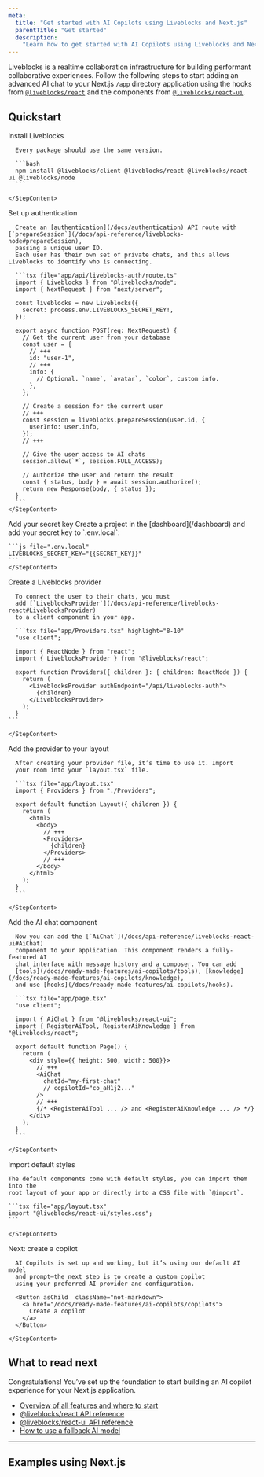 ```yaml
---
meta:
  title: "Get started with AI Copilots using Liveblocks and Next.js"
  parentTitle: "Get started"
  description:
    "Learn how to get started with AI Copilots using Liveblocks and Next.js"
---
```


Liveblocks is a realtime collaboration infrastructure for building performant
collaborative experiences. Follow the following steps to start adding an
advanced AI chat to your Next.js `/app` directory application using the hooks
from [`@liveblocks/react`](/docs/api-reference/liveblocks-react) and the
components from
[`@liveblocks/react-ui`](/docs/api-reference/liveblocks-react-ui).

## Quickstart

<Steps>
  <Step>
    <StepTitle>Install Liveblocks</StepTitle>
    <StepContent>

      Every package should use the same version.

      ```bash
      npm install @liveblocks/client @liveblocks/react @liveblocks/react-ui @liveblocks/node
      ```

    </StepContent>

  </Step>
  <Step>
    <StepTitle>Set up authentication</StepTitle>
    <StepContent>

      Create an [authentication](/docs/authentication) API route with [`prepareSession`](/docs/api-reference/liveblocks-node#prepareSession),
      passing a unique user ID.
      Each user has their own set of private chats, and this allows Liveblocks to identify who is connecting.

      ```tsx file="app/api/liveblocks-auth/route.ts"
      import { Liveblocks } from "@liveblocks/node";
      import { NextRequest } from "next/server";

      const liveblocks = new Liveblocks({
        secret: process.env.LIVEBLOCKS_SECRET_KEY!,
      });

      export async function POST(req: NextRequest) {
        // Get the current user from your database
        const user = {
          // +++
          id: "user-1",
          // +++
          info: {
            // Optional. `name`, `avatar`, `color`, custom info.
          },
        };

        // Create a session for the current user
        // +++
        const session = liveblocks.prepareSession(user.id, {
          userInfo: user.info,
        });
        // +++

        // Give the user access to AI chats
        session.allow(`*`, session.FULL_ACCESS);

        // Authorize the user and return the result
        const { status, body } = await session.authorize();
        return new Response(body, { status });
      }
      ```
    </StepContent>

  </Step>

  <Step>
    <StepTitle>Add your secret key</StepTitle>
    <StepContent>
      Create a project in the [dashboard](/dashboard) and add your secret key to `.env.local`:

    ```js file=".env.local"
    LIVEBLOCKS_SECRET_KEY="{{SECRET_KEY}}"
    ```
    </StepContent>

  </Step>

  <Step>
    <StepTitle>Create a Liveblocks provider</StepTitle>
    <StepContent>

      To connect the user to their chats, you must
      add [`LiveblocksProvider`](/docs/api-reference/liveblocks-react#LiveblocksProvider)
      to a client component in your app.

      ```tsx file="app/Providers.tsx" highlight="8-10"
      "use client";

      import { ReactNode } from "react";
      import { LiveblocksProvider } from "@liveblocks/react";

      export function Providers({ children }: { children: ReactNode }) {
        return (
          <LiveblocksProvider authEndpoint="/api/liveblocks-auth">
            {children}
          </LiveblocksProvider>
        );
      }
    ```

    </StepContent>

  </Step>
  <Step>
    <StepTitle>Add the provider to your layout</StepTitle>
    <StepContent>

      After creating your provider file, it’s time to use it. Import
      your room into your `layout.tsx` file.

      ```tsx file="app/layout.tsx"
      import { Providers } from "./Providers";

      export default function Layout({ children }) {
        return (
          <html>
            <body>
              // +++
              <Providers>
                {children}
              </Providers>
              // +++
            </body>
          </html>
        );
      }
      ```

    </StepContent>

  </Step>
  <Step>
    <StepTitle>Add the AI chat component</StepTitle>
    <StepContent>

      Now you can add the [`AiChat`](/docs/api-reference/liveblocks-react-ui#AiChat)
      component to your application. This component renders a fully-featured AI
      chat interface with message history and a composer. You can add
      [tools](/docs/ready-made-features/ai-copilots/tools), [knowledge](/docs/ready-made-features/ai-copilots/knowledge),
      and use [hooks](/docs/reaady-made-features/ai-copilots/hooks).

      ```tsx file="app/page.tsx"
      "use client";

      import { AiChat } from "@liveblocks/react-ui";
      import { RegisterAiTool, RegisterAiKnowledge } from "@liveblocks/react";

      export default function Page() {
        return (
          <div style={{ height: 500, width: 500}}>
            // +++
            <AiChat
              chatId="my-first-chat"
              // copilotId="co_aH1j2..."
            />
            // +++
            {/* <RegisterAiTool ... /> and <RegisterAiKnowledge ... /> */}
          </div>
        );
      }
      ```

    </StepContent>

  </Step>
  <Step>
    <StepTitle>Import default styles</StepTitle>
    <StepContent>

    The default components come with default styles, you can import them into the
    root layout of your app or directly into a CSS file with `@import`.

    ```tsx file="app/layout.tsx"
    import "@liveblocks/react-ui/styles.css";
    ```

    </StepContent>

  </Step>
  <Step lastStep>
    <StepTitle>Next: create a copilot</StepTitle>
    <StepContent>

      AI Copilots is set up and working, but it’s using our default AI model
      and prompt—the next step is to create a custom copilot
      using your preferred AI provider and configuration.

      <Button asChild  className="not-markdown">
        <a href="/docs/ready-made-features/ai-copilots/copilots">
          Create a copilot
        </a>
      </Button>

    </StepContent>

  </Step>
</Steps>

## What to read next

Congratulations! You’ve set up the foundation to start building an AI copilot
experience for your Next.js application.

- [Overview of all features and where to start](/docs/ready-made-features/ai-copilots)
- [@liveblocks/react API reference](/docs/api-reference/liveblocks-react#AI-Copilots)
- [@liveblocks/react-ui API reference](/docs/api-reference/liveblocks-react-ui#AI-Copilots)
- [How to use a fallback AI model](/docs/guides/how-to-use-fallback-ai-models-in-ai-copilots)

---

## Examples using Next.js

<ListGrid columns={2}>
  <ExampleCard
    example={{
      title: "AI Chats",
      slug: "ai-chats/nextjs-ai-chats",
      image: "/images/examples/thumbnails/ai-chats.jpg",
    }}
    technologies={["nextjs", "react"]}
    openInNewWindow
  />
  <ExampleCard
    example={{
      title: "AI Reports Dashboard",
      slug: "ai-dashboard-reports/nextjs-ai-dashboard-reports",
      image: "/images/examples/thumbnails/ai-reports-dashboard.jpg",
    }}
    technologies={["nextjs", "react"]}
    openInNewWindow
  />
  <ExampleCard
    example={{
      title: "AI Support Chat",
      slug: "ai-support-chat/nextjs-ai-support-chat",
      image: "/images/examples/thumbnails/ai-support.jpg",
    }}
    technologies={["nextjs", "react"]}
    openInNewWindow
  />
  <ExampleCard
    example={{
      title: "AI App Builder",
      slug: "ai-app-builder/nextjs-ai-app-builder",
      image: "/images/examples/thumbnails/ai-app-builder.png",
    }}
    technologies={["nextjs"]}
    openInNewWindow
  />
</ListGrid>
